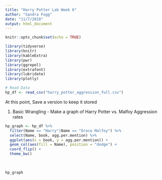 ```yaml
---
title: "Harry Potter Lab Week 6"
author: "Sandra Fogg"
date: "11/7/2018"
output: html_document
---
```


```r
knitr::opts_chunk$set(echo = TRUE)
```

```r
library(tidyverse)
library(knitr)
library(kableExtra)
library(pwr)
library(ggrepel)
library(extrafont)
library(lubridate)
library(plotly)
```

```r
# Read Data
hp_df <- read_csv("harry_potter_aggression_full.csv")
```

At this point, Save a version to keep it stored

1. Basic Wrangling - Make a graph of Harry Potter vs. Malfoy Aggression rates

```r
hp_graph <- hp_df %>% 
  filter(Name == "Harry"|Name == "Draco Malfoy") %>% 
  select(Name, book, agg.per.mention) %>% 
  ggplot(aes(x = book, y = agg.per.mention)) +
  geom_col(aes(fill = Name), position = "dodge") + 
  coord_flip() +
  theme_bw()
  
  
  
hp_graph
```


